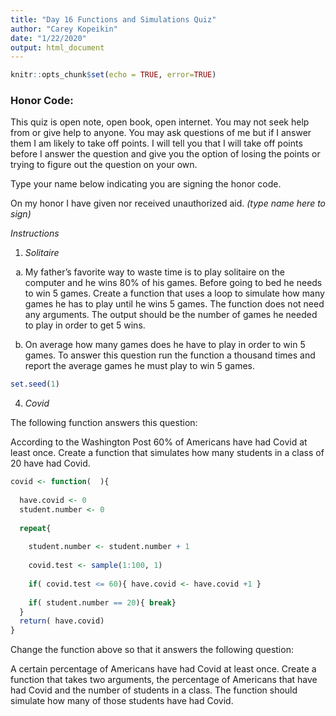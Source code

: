 ```yaml
---
title: "Day 16 Functions and Simulations Quiz"
author: "Carey Kopeikin"
date: "1/22/2020"
output: html_document
---
```


```r
knitr::opts_chunk$set(echo = TRUE, error=TRUE)
```

### **Honor Code:** 

This quiz is open note, open book, open internet. You may not seek help from or give help to anyone. You may ask questions of me but if I answer them I am likely to take off points. I will tell you that I will take off points before I answer the question and give you the option of losing the points or trying to figure out the question on your own.  


Type your name below indicating you are signing the honor code.

On my honor I have given nor received unauthorized aid.
*(type name here to sign)*


*Instructions*



1. *Solitaire*

a. My father's favorite way to waste time is to play solitaire on the computer and he wins 80% of his games. Before going to bed he needs to win 5 games. Create a function that uses a loop to simulate how many games he has to play until he wins 5 games. The function does not need any arguments. The output should be the number of games he needed to play in order to get 5 wins. 


b. On average how many games does he have to play in order to win 5 games. To answer this question run the function a thousand times and report the average games he must play to win 5 games.
```r
set.seed(1)
```





4. *Covid*

The following function answers this question:

According to the Washington Post 60% of Americans have had Covid at least once. Create a function that simulates how many students in a class of 20 have had Covid. 


```r
covid <- function(  ){
  
  have.covid <- 0
  student.number <- 0
  
  repeat{
    
    student.number <- student.number + 1
    
    covid.test <- sample(1:100, 1)
    
    if( covid.test <= 60){ have.covid <- have.covid +1 }
    
    if( student.number == 20){ break}
  }
  return( have.covid)
}
```




Change the function above so that it answers the following question:

A certain percentage of Americans have had Covid at least once. Create a function that takes two arguments, the percentage of Americans that have had Covid and the number of students in a class. The function should simulate how many of those students have had Covid. 

















